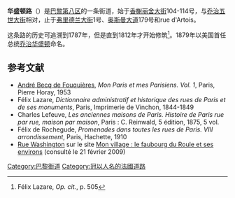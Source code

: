 {{Infobox street
| name = 華盛頓路<br />{{lang|fr|Rue Washington}}
| image = 
| image_size = 
| image_alt = 
| caption = 
| map_type = France Paris
| map_size = 265
| coordinates = 
| arrondissement = [[巴黎第八區|第八區]]
| quarter = 
| terminus_a = [[香榭麗舍大街|香榭麗舍大街]]
| terminus_b = [[弗里德蘭大街|弗里德蘭大街]]
| length = {{convert|404|m|abbr=on}}
| width = {{convert|10.7|m|abbr=on}}
| completion_date = 1787年
| inauguration_label = 命名
| inauguration_date = 1879年
}} 
'''华盛顿路'''（{{lang-fr|Rue Washington}}）是[[巴黎第八区|巴黎第八区]]的一条街道，始于[[香榭丽舍大街|香榭丽舍大街]]104-114号，与[[乔治五世大街|乔治五世大街]]相对，止于[[弗里德兰大街|弗里德兰大街]]1号、[[奥斯曼大道|奥斯曼大道]]179号和rue d'Artois。

这条路的历史可追溯到1787年，但是直到1812年才开始修筑<ref>Félix Lazare, ''Op. cit.'', p. 505</ref>。1879年以美国首任总统[[乔治华盛顿|乔治华盛顿]]命名。 

==参考文献==
<div class="references-small">
<references />
</div>
* [[André_Becq_de_Fouquières|André Becq de Fouquières]], ''Mon Paris et mes Parisiens. Vol. 1'', Paris, Pierre Horay, 1953
* Félix Lazare, ''Dictionnaire administratif et historique des rues de Paris et de ses monuments'', Paris, Imprimerie de Vinchon, 1844-1849
* Charles Lefeuve, ''Les anciennes maisons de Paris. Histoire de Paris rue par rue, maison par maison'', Paris : C. Reinwald, 5{{e}} édition, 1875, 5 vol.
* Félix de Rochegude, ''Promenades dans toutes les rues de Paris. VIII{{e}} arrondissement'', Paris, Hachette, 1910
* [https://web.archive.org/web/20140820032340/http://www.apophtegme.com/ROULE/washington.pdf Rue Washington] sur le site [http://www.apophtegme.com/ROULE/villaccueil.htm Mon village : le faubourg du Roule et ses environs]{{Wayback|url=http://www.apophtegme.com/ROULE/villaccueil.htm |date=20110221100358 }} (consulté le 21 février 2009)

[[Category:巴黎街道|Category:巴黎街道]]
[[Category:冠以人名的法國道路|Category:冠以人名的法國道路]]